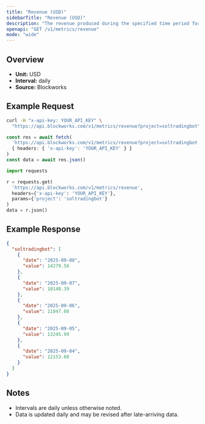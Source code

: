 ```yaml
---
title: "Revenue (USD)"
sidebarTitle: "Revenue (USD)"
description: "The revenue produced during the specified time period for given project."
openapi: "GET /v1/metrics/revenue"
mode: "wide"
---
```


## Overview

- **Unit:** USD
- **Interval:** daily
- **Source:** Blockworks

## Example Request

<CodeGroup>

```bash cURL
curl -H "x-api-key: YOUR_API_KEY" \
  "https://api.blockworks.com/v1/metrics/revenue?project=soltradingbot"
```

```typescript TypeScript
const res = await fetch(
  'https://api.blockworks.com/v1/metrics/revenue?project=soltradingbot',
  { headers: { 'x-api-key': 'YOUR_API_KEY' } }
)
const data = await res.json()
```

```python Python
import requests

r = requests.get(
  'https://api.blockworks.com/v1/metrics/revenue',
  headers={'x-api-key': 'YOUR_API_KEY'},
  params={'project': 'soltradingbot'}
)
data = r.json()
```

</CodeGroup>

## Example Response

```json
{
  "soltradingbot": [
    {
      "date": "2025-09-08",
      "value": 14279.56
    },
    {
      "date": "2025-09-07",
      "value": 10140.39
    },
    {
      "date": "2025-09-06",
      "value": 11047.08
    },
    {
      "date": "2025-09-05",
      "value": 13245.99
    },
    {
      "date": "2025-09-04",
      "value": 12153.08
    }
  ]
}
```

## Notes
- Intervals are daily unless otherwise noted.
- Data is updated daily and may be revised after late-arriving data.